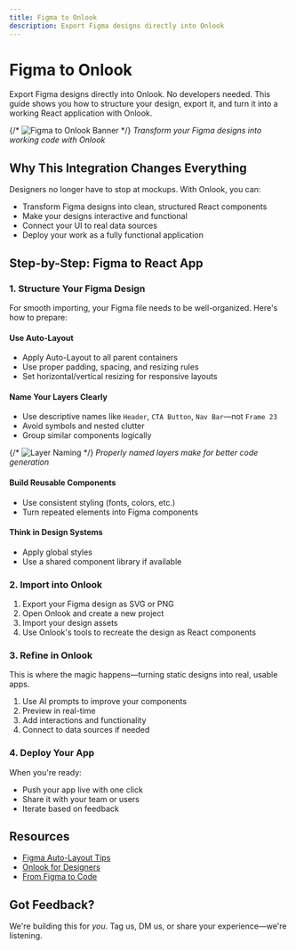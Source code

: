 ```yaml
---
title: Figma to Onlook
description: Export Figma designs directly into Onlook
---
```


# Figma to Onlook

Export Figma designs directly into Onlook. No developers needed. This guide shows you how to structure your design, export it, and turn it into a working React application with Onlook.

{/* ![Figma to Onlook Banner](/images/figma-to-onlook-banner.png) */}
*Transform your Figma designs into working code with Onlook*

## Why This Integration Changes Everything

Designers no longer have to stop at mockups. With Onlook, you can:

- Transform Figma designs into clean, structured React components
- Make your designs interactive and functional
- Connect your UI to real data sources
- Deploy your work as a fully functional application

## Step-by-Step: Figma to React App

### 1. Structure Your Figma Design

For smooth importing, your Figma file needs to be well-organized. Here's how to prepare:

#### Use Auto-Layout

- Apply Auto-Layout to all parent containers
- Use proper padding, spacing, and resizing rules
- Set horizontal/vertical resizing for responsive layouts

#### Name Your Layers Clearly

- Use descriptive names like `Header`, `CTA Button`, `Nav Bar`—not `Frame 23`
- Avoid symbols and nested clutter
- Group similar components logically

{/* ![Layer Naming](/images/layer-naming.png) */}
*Properly named layers make for better code generation*

#### Build Reusable Components

- Use consistent styling (fonts, colors, etc.)
- Turn repeated elements into Figma components

#### Think in Design Systems

- Apply global styles
- Use a shared component library if available

### 2. Import into Onlook

1. Export your Figma design as SVG or PNG
2. Open Onlook and create a new project
3. Import your design assets
4. Use Onlook's tools to recreate the design as React components

### 3. Refine in Onlook

This is where the magic happens—turning static designs into real, usable apps.

1. Use AI prompts to improve your components
2. Preview in real-time
3. Add interactions and functionality
4. Connect to data sources if needed

### 4. Deploy Your App

When you're ready:
- Push your app live with one click
- Share it with your team or users
- Iterate based on feedback

## Resources

- [Figma Auto-Layout Tips](https://help.figma.com/hc/en-us/articles/360040451373-Create-dynamic-designs-with-Auto-layout)
- [Onlook for Designers](https://onlook.com/for-designers)
- [From Figma to Code](https://github.com/onlook-dev/onlook/wiki/From-Figma-to-Code)

## Got Feedback?

We're building this for *you*. Tag us, DM us, or share your experience—we're listening.
